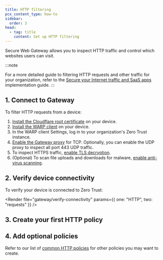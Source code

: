 ```yaml
---
title: HTTP filtering
pcx_content_type: how-to
sidebar:
  order: 3
head:
  - tag: title
    content: Set up HTTP filtering
---
```



Secure Web Gateway allows you to inspect HTTP traffic and control which websites users can visit.

:::note

For a more detailed guide to filtering HTTP requests and other traffic for your organization, refer to the [Secure your Internet traffic and SaaS apps](/learning-paths/secure-internet-traffic/concepts/) implementation guide.
:::

## 1. Connect to Gateway

To filter HTTP requests from a device:

1. [Install the Cloudflare root certificate](/cloudflare-one/connections/connect-devices/user-side-certificates/) on your device.
2. [Install the WARP client](/cloudflare-one/connections/connect-devices/warp/deployment/) on your device.
3. In the WARP client Settings, log in to your organization's <GlossaryTooltip term="team name">Zero Trust instance</GlossaryTooltip>.
4. [Enable the Gateway proxy](/cloudflare-one/policies/gateway/proxy/#turn-on-the-gateway-proxy) for TCP. Optionally, you can enable the UDP proxy to inspect all port 443 UDP traffic.
5. To inspect HTTPS traffic, [enable TLS decryption](/cloudflare-one/policies/gateway/http-policies/tls-decryption/#turn-on-tls-decryption).
6. (Optional) To scan file uploads and downloads for malware, [enable anti-virus scanning](/cloudflare-one/policies/gateway/http-policies/antivirus-scanning/).

## 2. Verify device connectivity

To verify your device is connected to Zero Trust:

<Render
	file="gateway/verify-connectivity"
	params={{ one: "HTTP", two: "requests" }}
/>

## 3. Create your first HTTP policy

<Render file="gateway/get-started/create-http-policy" />

## 4. Add optional policies

Refer to our list of [common HTTP policies](/cloudflare-one/policies/gateway/http-policies/common-policies) for other policies you may want to create.
